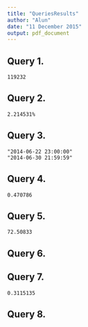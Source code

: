 ```yaml
---
title: "QueriesResults"
author: "Alun"
date: "11 December 2015"
output: pdf_document
---
```


## Query 1. 
```
119232
```
## Query 2. 
```
2.214531%
```
## Query 3. 
```
"2014-06-22 23:00:00"
"2014-06-30 21:59:59"
```
## Query 4.
```
0.470786
```
## Query 5. 
```
72.50833
```
## Query 6. 

## Query 7.
```
0.3115135
```
## Query 8. 